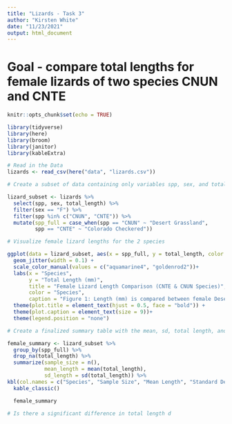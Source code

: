 ```yaml
---
title: "Lizards - Task 3"
author: "Kirsten White"
date: "11/23/2021"
output: html_document
---
```


# Goal - compare total lengths for female lizards of two species CNUN and CNTE

```r
knitr::opts_chunk$set(echo = TRUE)

library(tidyverse)
library(here)
library(broom)
library(janitor)
library(kableExtra)
```

```r
# Read in the Data
lizards <- read_csv(here("data", "lizards.csv"))
```

```r
# Create a subset of data containing only variables spp, sex, and total_length

lizard_subset <- lizards %>%
  select(spp, sex, total_length) %>%
  filter(sex == "F") %>%
  filter(spp %in% c("CNUN", "CNTE")) %>%
  mutate(spp_full = case_when(spp == "CNUN" ~ "Desert Grassland", 
         spp == "CNTE" ~ "Colorado Checkered"))
```

```r
# Visualize female lizard lengths for the 2 species

ggplot(data = lizard_subset, aes(x = spp_full, y = total_length, color = spp)) +
  geom_jitter(width = 0.1) +
  scale_color_manual(values = c("aquamarine4", "goldenrod2"))+
  labs(x = "Species", 
       y = "Total Length (mm)", 
       title = "Female Lizard Length Comparison (CNTE & CNUN Species)", 
       color = "Species", 
       caption = "Figure 1: Length (mm) is compared between female Desert Grassland and Colorado Checkered lizard") +
  theme(plot.title = element_text(hjust = 0.5, face = "bold")) +
  theme(plot.caption = element_text(size = 9))+
  theme(legend.position = "none")
```

```r
# Create a finalized summary table with the mean, sd, total length, and sample size for each group

female_summary <- lizard_subset %>%
  group_by(spp_full) %>%
  drop_na(total_length) %>%
  summarize(sample_size = n(), 
            mean_length = mean(total_length), 
            sd_length = sd(total_length)) %>%
kbl(col.names = c("Species", "Sample Size", "Mean Length", "Standard Deviation"), digits = 1) %>%
  kable_classic()

  female_summary
```
```r
# Is there a significant difference in total length d
```

